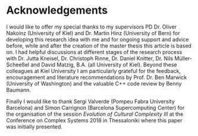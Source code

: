 # Acknowledgements

I would like to offer my special thanks to my supervisors PD Dr. Oliver Nakoinz (University of Kiel) and Dr. Martin Hinz (University of Bern) for developing this research idea with me and for ongoing support and advice before, while and after the creation of the master thesis this article is based on. I had helpful discussions at different stages of the research process with Dr. Jutta Kneisel, Dr. Christoph Rinne, Dr. Daniel Knitter, Dr. Nils Müller-Scheeßel and David Matzig, B.A. (all University of Kiel). Beyond these colleagues at Kiel University I am particularly grateful for the feedback, encouragement and literature recommendations by Prof. Dr. Ben Marwick (University of Washington) and the valuable C++ code review by Benny Baumann.

Finally I would like to thank Sergi Valverde (Pompeu Fabra University Barcelona) and Simon Carrignon (Barcelona Supercomputing Center) for the organisation of the session *Evolution of Cultural Complexity III* at the Conference on Complex Systems 2018 in Thessaloniki where this paper was initially presented. 
